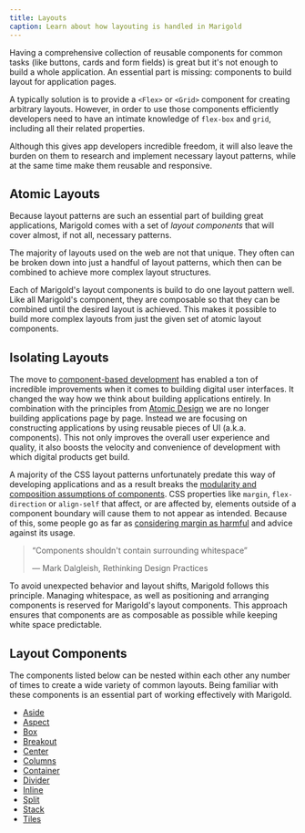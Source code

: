 ```yaml
---
title: Layouts
caption: Learn about how layouting is handled in Marigold
---
```


Having a comprehensive collection of reusable components for common tasks (like buttons, cards and form fields) is great but it's not enough to build a whole application. An essential part is missing: components to build layout for application pages.

A typically solution is to provide a `<Flex>` or `<Grid>` component for creating arbitrary layouts. However, in order to use those components efficiently developers need to have an intimate knowledge of `flex-box` and `grid`, including all their related properties.

Although this gives app developers incredible freedom, it will also leave the burden on them to research and implement necessary layout patterns, while at the same time make them reusable and responsive.

## Atomic Layouts

<LayoutsDemo />

Because layout patterns are such an essential part of building great applications, Marigold comes with a set of _layout components_ that will cover almost, if not all, necessary patterns.

The majority of layouts used on the web are not that unique. They often can be broken down into just a handful of layout patterns, which then can be combined to achieve more complex layout structures.

Each of Marigold's layout components is build to do one layout pattern well. Like all Marigold's component, they are composable so that they can be combined until the desired layout is achieved. This makes it possible to build more complex layouts from just the given set of atomic layout components.

## Isolating Layouts

The move to [component-based development](https://www.componentdriven.org/) has enabled a ton of incredible improvements when it comes to building digital user interfaces. It changed the way how we think about building applications entirely. In combination with the principles from [Atomic Design](https://atomicdesign.bradfrost.com/) we are no longer building applications page by page. Instead we are focusing on constructing applications by using reusable pieces of UI (a.k.a. components). This not only improves the overall user experience and quality, it also boosts the velocity and convenience of development with which digital products get build.

A majority of the CSS layout patterns unfortunately predate this way of developing applications and as a result breaks the [modularity and composition assumptions of components](https://addyosmani.com/first/). CSS properties like `margin`, `flex-direction` or `align-self` that affect, or are affected by, elements outside of a component boundary will cause them to not appear as intended. Because of this, some people go as far as [considering margin as harmful](https://mxstbr.com/thoughts/margin/) and advice against its usage.

> “Components shouldn't contain surrounding whitespace”
>
> — Mark Dalgleish, Rethinking Design Practices

To avoid unexpected behavior and layout shifts, Marigold follows this principle. Managing whitespace, as well as positioning and arranging components is reserved for Marigold's layout components. This approach ensures that components are as composable as possible while keeping white space predictable.

## Layout Components

The components listed below can be nested within each other any number of times to create a wide variety of common layouts. Being familiar with these components is an essential part of working effectively with Marigold.

- [Aside](../components/aside)
- [Aspect](../components/aspect)
- [Box](../components/box)
- [Breakout](../components/breakout)
- [Center](../components/center)
- [Columns](../components/columns)
- [Container](../components/container)
- [Divider](../components/divider)
- [Inline](../components/inline)
- [Split](../components/split)
- [Stack](../components/stack)
- [Tiles](../components/tiles)
